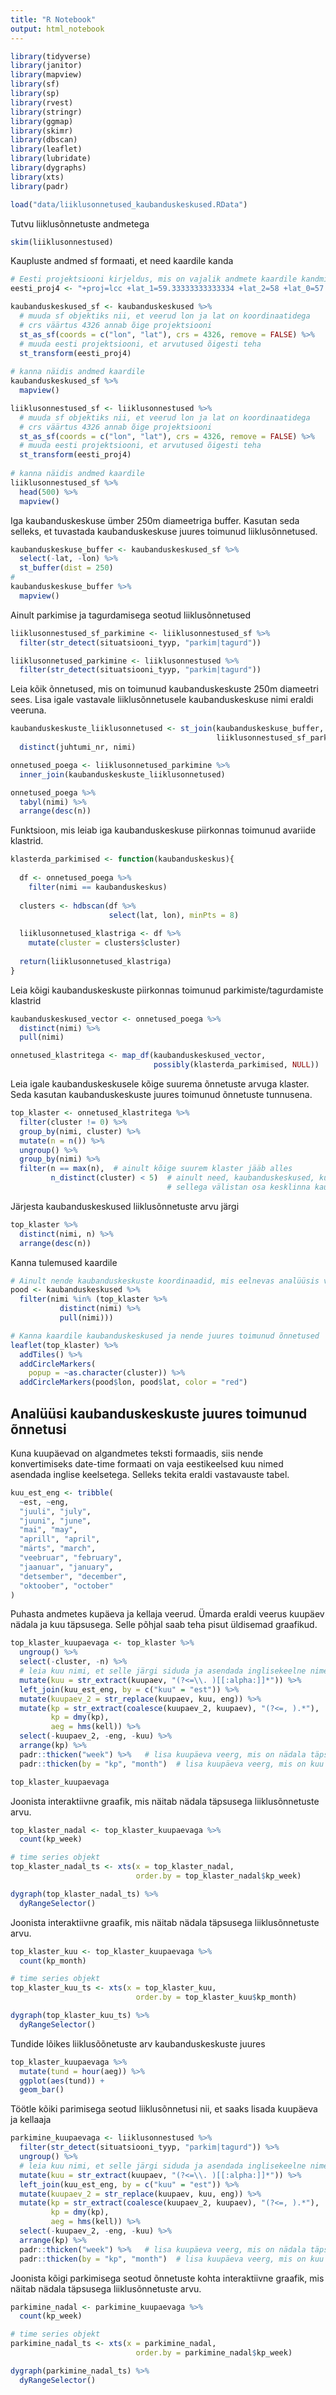 ```yaml
---
title: "R Notebook"
output: html_notebook
---
```


```r
library(tidyverse)
library(janitor)
library(mapview)
library(sf)
library(sp)
library(rvest)
library(stringr)
library(ggmap)
library(skimr)
library(dbscan)
library(leaflet)
library(lubridate)
library(dygraphs)
library(xts)
library(padr)

load("data/liiklusonnetused_kaubanduskeskused.RData")
```

Tutvu liiklusõnnetuste andmetega
```r
skim(liiklusonnestused)
```


Kaupluste andmed sf formaati, et need kaardile kanda
```r
# Eesti projektsiooni kirjeldus, mis on vajalik andmete kaardile kandmiseks
eesti_proj4 <- "+proj=lcc +lat_1=59.33333333333334 +lat_2=58 +lat_0=57.51755393055556 +lon_0=24 +x_0=500000 +y_0=6375000 +ellps=GRS80 +towgs84=0,0,0,0,0,0,0 +units=m +no_defs"

kaubanduskeskused_sf <- kaubanduskeskused %>% 
  # muuda sf objektiks nii, et veerud lon ja lat on koordinaatidega
  # crs väärtus 4326 annab õige projektsiooni
  st_as_sf(coords = c("lon", "lat"), crs = 4326, remove = FALSE) %>% 
  # muuda eesti projektsiooni, et arvutused õigesti teha
  st_transform(eesti_proj4)
  
# kanna näidis andmed kaardile
kaubanduskeskused_sf %>% 
  mapview()
```

```r
liiklusonnestused_sf <- liiklusonnestused %>% 
  # muuda sf objektiks nii, et veerud lon ja lat on koordinaatidega
  # crs väärtus 4326 annab õige projektsiooni
  st_as_sf(coords = c("lon", "lat"), crs = 4326, remove = FALSE) %>% 
  # muuda eesti projektsiooni, et arvutused õigesti teha
  st_transform(eesti_proj4)
  
# kanna näidis andmed kaardile
liiklusonnestused_sf %>%
  head(500) %>% 
  mapview()
```


Iga kaubanduskeskuse ümber 250m diameetriga buffer.
Kasutan seda selleks, et tuvastada kaubanduskeskuse juures toimunud liiklusõnnetused.
```r
kaubanduskeskuse_buffer <- kaubanduskeskused_sf %>% 
  select(-lat, -lon) %>% 
  st_buffer(dist = 250) 
# 
kaubanduskeskuse_buffer %>%
  mapview()
```

Ainult parkimise ja tagurdamisega seotud liiklusõnnetused
```r
liiklusonnestused_sf_parkimine <- liiklusonnestused_sf %>% 
  filter(str_detect(situatsiooni_tyyp, "parkim|tagurd"))

liiklusonnetused_parkimine <- liiklusonnestused %>% 
  filter(str_detect(situatsiooni_tyyp, "parkim|tagurd"))
```



Leia kõik õnnetused, mis on toimunud kaubanduskeskuste 250m diameetri sees.
Lisa igale vastavale liiklusõnnetusele kaubanduskeskuse nimi eraldi veeruna.
```r
kaubanduskeskuste_liiklusonnetused <- st_join(kaubanduskeskuse_buffer, 
                                              liiklusonnestused_sf_parkimine) %>%
  distinct(juhtumi_nr, nimi)

onnetused_poega <- liiklusonnetused_parkimine %>% 
  inner_join(kaubanduskeskuste_liiklusonnetused)

onnetused_poega %>% 
  tabyl(nimi) %>% 
  arrange(desc(n))
```

Funktsioon, mis leiab iga kaubanduskeskuse piirkonnas toimunud avariide klastrid.
```r
klasterda_parkimised <- function(kaubanduskeskus){
  
  df <- onnetused_poega %>% 
    filter(nimi == kaubanduskeskus)
  
  clusters <- hdbscan(df %>% 
                      select(lat, lon), minPts = 8)
  
  liiklusonnetused_klastriga <- df %>%
    mutate(cluster = clusters$cluster)
  
  return(liiklusonnetused_klastriga)
}
```

Leia kõigi kaubanduskeskuste piirkonnas toimunud parkimiste/tagurdamiste klastrid
```r
kaubanduskeskused_vector <- onnetused_poega %>% 
  distinct(nimi) %>% 
  pull(nimi)

onnetused_klastritega <- map_df(kaubanduskeskused_vector, 
                                possibly(klasterda_parkimised, NULL))
```

Leia igale kaubanduskeskusele kõige suurema õnnetuste arvuga klaster.
Seda kasutan kaubanduskeskuste juures toimunud õnnetuste tunnusena.
```r
top_klaster <- onnetused_klastritega %>% 
  filter(cluster != 0) %>% 
  group_by(nimi, cluster) %>% 
  mutate(n = n()) %>% 
  ungroup() %>% 
  group_by(nimi) %>% 
  filter(n == max(n),  # ainult kõige suurem klaster jääb alles
         n_distinct(cluster) < 5)  # ainult need, kaubanduskeskused, kus on alla 5 klastri
                                   # sellega välistan osa kesklinna kaubanduskeskusi
```

Järjesta kaubanduskeskused liiklusõnnetuste arvu järgi
```r
top_klaster %>% 
  distinct(nimi, n) %>% 
  arrange(desc(n))
```



Kanna tulemused kaardile

```r
# Ainult nende kaubanduskeskuste koordinaadid, mis eelnevas analüüsis välja valisin
pood <- kaubanduskeskused %>% 
  filter(nimi %in% (top_klaster %>% 
           distinct(nimi) %>% 
           pull(nimi)))

# Kanna kaardile kaubanduskeskused ja nende juures toimunud õnnetused
leaflet(top_klaster) %>% 
  addTiles() %>%
  addCircleMarkers(
    popup = ~as.character(cluster)) %>% 
  addCircleMarkers(pood$lon, pood$lat, color = "red")
```

## Analüüsi kaubanduskeskuste juures toimunud õnnetusi

Kuna kuupäevad on algandmetes teksti formaadis, siis nende konvertimiseks date-time formaati on vaja eestikeelsed kuu nimed asendada inglise keelsetega. 
Selleks tekita eraldi vastavauste tabel.
```r
kuu_est_eng <- tribble(
  ~est, ~eng,
  "juuli", "july",
  "juuni", "june",
  "mai", "may",
  "aprill", "april",
  "märts", "march",
  "veebruar", "february",
  "jaanuar", "january",
  "detsember", "december",
  "oktoober", "october"
)
```

Puhasta andmetes kupäeva ja kellaja veerud.
Ümarda eraldi veerus kuupäev nädala ja kuu täpsusega. Selle põhjal saab teha pisut üldisemad graafikud.
```r
top_klaster_kuupaevaga <- top_klaster %>% 
  ungroup() %>% 
  select(-cluster, -n) %>% 
  # leia kuu nimi, et selle järgi siduda ja asendada inglisekeelne nimetus
  mutate(kuu = str_extract(kuupaev, "(?<=\\. )[[:alpha:]]*")) %>% 
  left_join(kuu_est_eng, by = c("kuu" = "est")) %>% 
  mutate(kuupaev_2 = str_replace(kuupaev, kuu, eng)) %>% 
  mutate(kp = str_extract(coalesce(kuupaev_2, kuupaev), "(?<=, ).*"),
         kp = dmy(kp),
         aeg = hms(kell)) %>% 
  select(-kuupaev_2, -eng, -kuu) %>% 
  arrange(kp) %>% 
  padr::thicken("week") %>%   # lisa kuupäeva veerg, mis on nädala täpsusega
  padr::thicken(by = "kp", "month")  # lisa kuupäeva veerg, mis on kuu täpsusega

top_klaster_kuupaevaga
```

Joonista interaktiivne graafik, mis näitab nädala täpsusega liiklusõnnetuste arvu.
```r
top_klaster_nadal <- top_klaster_kuupaevaga %>% 
  count(kp_week)

# time series objekt
top_klaster_nadal_ts <- xts(x = top_klaster_nadal, 
                            order.by = top_klaster_nadal$kp_week)

dygraph(top_klaster_nadal_ts) %>% 
  dyRangeSelector()
```

Joonista interaktiivne graafik, mis näitab nädala täpsusega liiklusõnnetuste arvu.
```r
top_klaster_kuu <- top_klaster_kuupaevaga %>% 
  count(kp_month)

# time series objekt
top_klaster_kuu_ts <- xts(x = top_klaster_kuu, 
                            order.by = top_klaster_kuu$kp_month)

dygraph(top_klaster_kuu_ts) %>% 
  dyRangeSelector()
```

Tundide lõikes liiklusõõnetuste arv kaubanduskeskuste juures
```r
top_klaster_kuupaevaga %>% 
  mutate(tund = hour(aeg)) %>% 
  ggplot(aes(tund)) +
  geom_bar()
```


Töötle kõiki parimisega seotud liiklusõnnetusi nii, et saaks lisada kuupäeva ja kellaaja
```r
parkimine_kuupaevaga <- liiklusonnestused %>% 
  filter(str_detect(situatsiooni_tyyp, "parkim|tagurd")) %>% 
  ungroup() %>% 
  # leia kuu nimi, et selle järgi siduda ja asendada inglisekeelne nimetus
  mutate(kuu = str_extract(kuupaev, "(?<=\\. )[[:alpha:]]*")) %>% 
  left_join(kuu_est_eng, by = c("kuu" = "est")) %>% 
  mutate(kuupaev_2 = str_replace(kuupaev, kuu, eng)) %>% 
  mutate(kp = str_extract(coalesce(kuupaev_2, kuupaev), "(?<=, ).*"),
         kp = dmy(kp),
         aeg = hms(kell)) %>% 
  select(-kuupaev_2, -eng, -kuu) %>% 
  arrange(kp) %>% 
  padr::thicken("week") %>%   # lisa kuupäeva veerg, mis on nädala täpsusega
  padr::thicken(by = "kp", "month")  # lisa kuupäeva veerg, mis on kuu täpsusega
```

Joonista kõigi parkimisega seotud õnnetuste kohta interaktiivne graafik, mis näitab nädala täpsusega liiklusõnnetuste arvu.
```r
parkimine_nadal <- parkimine_kuupaevaga %>% 
  count(kp_week)

# time series objekt
parkimine_nadal_ts <- xts(x = parkimine_nadal, 
                            order.by = parkimine_nadal$kp_week)

dygraph(parkimine_nadal_ts) %>% 
  dyRangeSelector()
```
